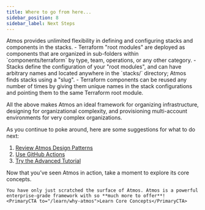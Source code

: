 ```yaml
---
title: Where to go from here...
sidebar_position: 8
sidebar_label: Next Steps
---
```


<Intro>
Atmos provides unlimited flexibility in defining and configuring stacks and components in the stacks.
</Intro>

<KeyPoints title="What you have learned">
- Terraform "root modules" are deployed as components that are organized in sub-folders within `components/terraform` by type, team, operations, or any other category.
- Stacks define the configuration of your "root modules", and can have arbitrary names and located anywhere in the `stacks/` directory; Atmos finds stacks using a "slug".
- Terraform components can be reused any number of times by giving them unique names in the stack configurations
  and pointing them to the same Terraform root module.
</KeyPoints>

All the above makes Atmos an ideal framework for organizing infrastructure, designing for organizational complexity, and provisioning multi-account environments for very complex organizations.

As you continue to poke around, here are some suggestions for what to do next:

1. [Review Atmos Design Patterns](/design-patterns)
2. [Use GitHub Actions](/integrations/github-actions)
3. [Try the Advanced Tutorial](/quick-start/advanced)

<ActionCard title="Next Steps">
    Now that you’ve seen Atmos in action, take a moment to explore its core concepts.

    You have only just scratched the surface of Atmos. Atmos is a powerful enterprise-grade framework with so **much more to offer**!
    <PrimaryCTA to="/learn/why-atmos">Learn Core Concepts</PrimaryCTA>
</ActionCard>
